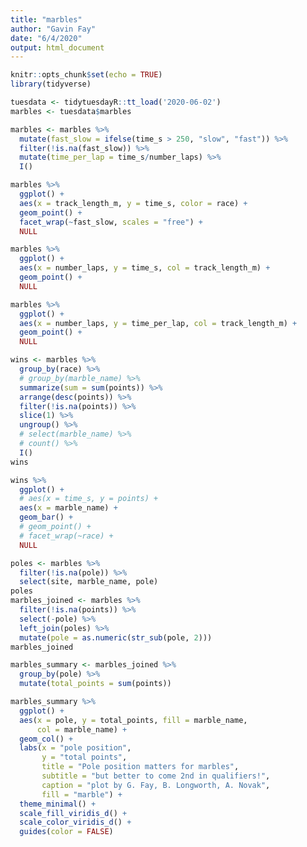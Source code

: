 ```yaml
---
title: "marbles"
author: "Gavin Fay"
date: "6/4/2020"
output: html_document
---
```


```r
knitr::opts_chunk$set(echo = TRUE)
library(tidyverse)
```



```r
tuesdata <- tidytuesdayR::tt_load('2020-06-02')
marbles <- tuesdata$marbles
```

```r
marbles <- marbles %>% 
  mutate(fast_slow = ifelse(time_s > 250, "slow", "fast")) %>%
  filter(!is.na(fast_slow)) %>% 
  mutate(time_per_lap = time_s/number_laps) %>% 
  I()

marbles %>% 
  ggplot() +
  aes(x = track_length_m, y = time_s, color = race) +
  geom_point() +
  facet_wrap(~fast_slow, scales = "free") +
  NULL

marbles %>% 
  ggplot() +
  aes(x = number_laps, y = time_s, col = track_length_m) +
  geom_point() +
  NULL

marbles %>% 
  ggplot() +
  aes(x = number_laps, y = time_per_lap, col = track_length_m) +
  geom_point() +
  NULL
```

```r
wins <- marbles %>% 
  group_by(race) %>% 
  # group_by(marble_name) %>% 
  summarize(sum = sum(points)) %>% 
  arrange(desc(points)) %>% 
  filter(!is.na(points)) %>% 
  slice(1) %>% 
  ungroup() %>% 
  # select(marble_name) %>% 
  # count() %>% 
  I()
wins

wins %>%
  ggplot() +
  # aes(x = time_s, y = points) +
  aes(x = marble_name) +
  geom_bar() +
  # geom_point() +
  # facet_wrap(~race) +
  NULL

```

```r
poles <- marbles %>% 
  filter(!is.na(pole)) %>% 
  select(site, marble_name, pole) 
poles
marbles_joined <- marbles %>% 
  filter(!is.na(points)) %>% 
  select(-pole) %>% 
  left_join(poles) %>% 
  mutate(pole = as.numeric(str_sub(pole, 2)))
marbles_joined 

marbles_summary <- marbles_joined %>% 
  group_by(pole) %>% 
  mutate(total_points = sum(points)) 

marbles_summary %>% 
  ggplot() +
  aes(x = pole, y = total_points, fill = marble_name,
      col = marble_name) +
  geom_col() +
  labs(x = "pole position",
       y = "total points",
       title = "Pole position matters for marbles",
       subtitle = "but better to come 2nd in qualifiers!",
       caption = "plot by G. Fay, B. Longworth, A. Novak",
       fill = "marble") +
  theme_minimal() +
  scale_fill_viridis_d() +
  scale_color_viridis_d() +
  guides(color = FALSE)

```

